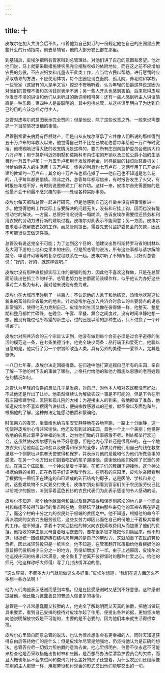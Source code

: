 ```yaml
---
---
---
```

title: 十
---




皮埃尔在加入共济会后不久，带着他为自己拟订的一份规定他在自己的庄园里应做些什么的行动指南，前去基辅省，他的大部分农民都在那里。

到基辅后，皮埃尔把所有管家叫到总管理处，对他们讲了自己的意图和愿望。他对他们说，马上就要采取措施使农民完全摆脱农奴的依附地位，而在这之前不应增加农民的劳役，不应派妇女和儿童去干此类工作，应当给农民以帮助，进行惩罚时应采取劝导的方法，不应使用体罚，每个庄园应设立医院、孤儿院、养老院和学校。一些管家（这里有的人是半文盲）惊恐不安地听着，认为年轻的伯爵这样说是因为对他们的管理不善和贪污钱财表示不满；另一些人开头也感到害怕，后来觉得皮埃尔发音不清的讲话和他们从未听过的新词滑稽可笑；还有一些人感到听主人讲话简直是一种乐趣；第四种人是最聪明的，其中包括总管，从这些话里明白了为达到自己的目的应该怎样对付主人。

总管对皮埃尔的意图表示完全赞同；但是他说，除了这些改革之外，一般来说需要抓一下目前情况很糟的事情。

尽管别祖霍夫伯爵有巨额财产，但是自从皮埃尔继承了它并像人们所说的那样得到五十万卢布的年收入以来，他觉得自己并不比在已故老伯爵每年给他一万卢布时宽裕。他模糊地记得大致的收支情况是这样的。要为所有庄园向监护委员会缴纳大约八万卢布；用于莫斯科近郊别墅和莫斯科市内住宅的开销以及三位公爵小姐的生活费约一万五千卢布；一万五千卢布用于发放养老金，同样数目的钱资助慈善机关；付给伯爵夫人的生活费十五万卢布；债务的利息约七万卢布；这两年用于已开始兴建的教堂约一万卢布；其余的十万卢布也都花掉了——他自己也不知道是怎么花的，几乎每年都要借债。除此之外，总管每年都写信来，有时报告发生了火灾，有时报告年成不好，有时则说要修建工厂和作坊。这样一来，皮埃尔首先需要做的是他最不会干和最不感兴趣的事——处理各种实际事务。

皮埃尔每天都和总管一起进行研究。但是他感到自己这样做并没有把事情推进一步。他觉得他的工作实际上与要解决的问题无关，没有和它挂上钩，因而也没有能推动它的解决。一方面，总管把情况说得一塌糊涂，告诉皮埃尔需要偿还债务和利用农奴的劳动力进行新的建筑过程，皮埃尔对此表示不能同意；另一方面，皮埃尔要求着手做解放农奴的工作，而总管则提出，需要先支付监护委员会的欠款，因此不可能很快去做这件事。

总管没有说这完全不可能；为了达到这个目的，他建议出售科斯特罗马省的树林以及大河下游的土地和克里木的庄园。但是照总管的说法，所有这些事都与请求解除禁令、申请许可等等的复杂过程联系在一起，皮埃尔听了不知所措，只好对总管说：“好的，好的，就这样做吧。”

皮埃尔没有那种直接抓实际工作的很强的能力，因此他不喜欢这样做，只是在总管面前装出在抓工作的样子。总管也努力在伯爵面前装模作样，似乎他认为办好这些事对主人极为有利，而对他来说则有些为难。

皮埃尔在大城市里碰到了一些熟人；不认识他的人急于和他结交，热情地欢迎这位新来的富翁和全省最大的地主。针对皮埃尔在加入共济会时承认的主要弱点的诱惑非常强烈，使得他无力克制自己。皮埃尔的生活又像在彼得堡一样，他整天、整星期和整月都忙忙碌碌，在晚会、午宴、早餐、舞会之间度过，没有时间冷静地想一想。他没有能过他所希望的新生活，过的还是以前的那种生活，只不过换了一个环境罢了。

皮埃尔对照共济会的三个宗旨认识到，他没有做到每个会员必须是过合乎道德的生活的模范这一条，在七条美德当中，他完全缺少两条：品行端正和爱死亡。他聊以自慰的是，他实行了另一个宗旨即改造人类，具有另外的美德——爱邻人，尤其是慷慨。

一八〇七年春，皮埃尔决定回彼得堡。在归途中他打算巡视自己所有的庄园，亲自了解一下他吩咐下去的事做了哪些，上帝托付给他的和他力图施以恩惠的老百姓现在的情况如何。

总管认为年轻的伯爵的想法几乎是发疯，对自己、对他本人和对农民都没有好处，不过他还是作出了让步。他虽然继续认为解放农奴一事是不可能的，但是下令在所有庄园修建学校、医院和孤儿院的大楼；为迎接主人的到来，各地都做了准备，他知道皮埃尔不喜欢摆阔气讲排场，便搞宗教感恩式的迎接，献圣像以及面包和盐，根据他的了解，这种做法定能感动伯爵和蒙骗他。

时值南方的春天，坐着维也纳马车安安静静地在各地奔跑，一路上十分幽静，这一切使得皮埃尔心情非常愉快。他还没有到过的庄园，景色一个比一个美丽；他觉得各地的农民过着平安幸福的生活，对为他们做的好事感激不尽。到处都举行欢迎会，这虽然使皮埃尔感到有些不好意思，但是他内心深处还是很高兴的。在一个地方农夫们给他献面包和盐以及彼得和保罗的圣像，请求允许他们用自己的钱在教堂里建一个侧祭坛以供奉天使彼得和保罗，并表示对他的爱戴和他为他们所做善事的感激。在另一个地方妇女们抱着吃奶的孩子迎接他，感谢他给她们免除了沉重的劳动。在第三个庄园里，一个神父拿着十字架，在孩子们的簇拥下迎接他，这个神父根据伯爵的关照，正在教孩子们识字和学教义。在所有的庄园里，皮埃尔亲眼看到了根据统一图纸正在建造的和已建成的砖石结构的房子，这是医院、学校和养老院，这些建筑物不久就要交付使用。皮埃尔到处都看到管家们关于农民服劳役已比以前减少的报告，听到穿着蓝色长衫的农民代表们为此表示感谢的令人感动的话。

皮埃尔不知道，那个给他献面包和盐以及建造彼得和保罗侧祭坛的地方是一个商业村和每逢圣彼得节举行的集市所在地，侧祭坛早就由那些来见他的富裕农民在建造了，而这个村的十分之九的农民处于极端的贫困之中。他不知道，根据他的命令不再派喂奶的女劳力去服劳役后，这些女劳力却因此而在自己的份地上干着极其繁重的工作。他不知道，拿着十字架迎接他的神父向农民索取费用从而加重了他们的负担，他招收的学生是父母含着眼泪送去的，要花很多钱才能把他们赎回来。他不知道，根据统一图纸建造砖石结构房屋用的是自己的劳动力，这就加重了农民的劳役负担，因此减轻劳役只是一纸空文。他不知道，在管家翻开账簿指给他看根据他的意旨把代役租减少三分之一的地方，劳役却增加了一半。由于上述原因，皮埃尔对他巡视庄园的结果非常满意，完全恢复了他离开彼得堡时的那种仁爱之心，给他的师兄（他这样称呼大师傅）写了几封热情洋溢的信。

“这么容易，不费多大力气就能做这么多好事，”皮埃尔想道，“我们在这方面怎么不多想一些办法啊！”

他为人们向他表示感谢而感到幸福，但是在接受感谢时又感到不好意思。这种感谢提醒他，他还能为这些善良的普通人做更多的事情。

总管是一个非常愚蠢而又狡猾的人，他完全了解聪明而又天真的伯爵，把他当做玩具来耍弄，看到自己安排的接待对皮埃尔起了作用，便提出各种论据，更加坚决地向他说明解放农奴是不可能的，主要的是不必要的，因为他们本来就生活得很幸福。

皮埃尔心里暗自同意总管的说法，也认为很难想象会有更幸福的人，同时天知道获得自由后等待他们的是什么；但是皮埃尔尽管是勉强地，仍坚持他认为是正确的想法。总管答应尽一切努力照伯爵的意旨去做，他心里很明白，伯爵不仅永远不可能来检查他是否采取措施出售树林和庄园，是否想尽办法偿清监护委员会的欠款，而且大概也永远不会来过问和查询为什么盖好的房子还空着，为什么农民们还继续像在别的主人那里一样，用服劳役和付现金的形式交出他们能够交出的一切。